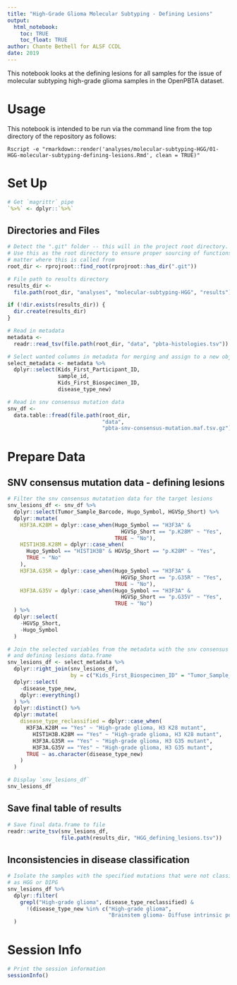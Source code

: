 ```yaml
---
title: "High-Grade Glioma Molecular Subtyping - Defining Lesions"
output: 
  html_notebook:
    toc: TRUE
    toc_float: TRUE
author: Chante Bethell for ALSF CCDL
date: 2019
---
```


This notebook looks at the defining lesions for all samples for the issue of 
molecular subtyping high-grade glioma samples in the OpenPBTA dataset. 

# Usage

This notebook is intended to be run via the command line from the top directory
of the repository as follows:

`Rscript -e "rmarkdown::render('analyses/molecular-subtyping-HGG/01-HGG-molecular-subtyping-defining-lesions.Rmd', clean = TRUE)"`

# Set Up

```r
# Get `magrittr` pipe
`%>%` <- dplyr::`%>%`
```

## Directories and Files

```r
# Detect the ".git" folder -- this will in the project root directory.
# Use this as the root directory to ensure proper sourcing of functions no
# matter where this is called from
root_dir <- rprojroot::find_root(rprojroot::has_dir(".git"))

# File path to results directory
results_dir <-
  file.path(root_dir, "analyses", "molecular-subtyping-HGG", "results")

if (!dir.exists(results_dir)) {
  dir.create(results_dir)
}

# Read in metadata
metadata <-
  readr::read_tsv(file.path(root_dir, "data", "pbta-histologies.tsv"))

# Select wanted columns in metadata for merging and assign to a new object
select_metadata <- metadata %>%
  dplyr::select(Kids_First_Participant_ID,
                sample_id,
                Kids_First_Biospecimen_ID,
                disease_type_new)

# Read in snv consensus mutation data
snv_df <-
  data.table::fread(file.path(root_dir,
                              "data",
                              "pbta-snv-consensus-mutation.maf.tsv.gz"))
```

# Prepare Data 

## SNV consensus mutation data - defining lesions

```r
# Filter the snv consensus mutatation data for the target lesions
snv_lesions_df <- snv_df %>%
  dplyr::select(Tumor_Sample_Barcode, Hugo_Symbol, HGVSp_Short) %>%
  dplyr::mutate(
    H3F3A.K28M = dplyr::case_when(Hugo_Symbol == "H3F3A" &
                                    HGVSp_Short == "p.K28M" ~ "Yes",
                                  TRUE ~ "No"),
    HIST1H3B.K28M = dplyr::case_when(
      Hugo_Symbol == "HIST1H3B" & HGVSp_Short == "p.K28M" ~ "Yes",
      TRUE ~ "No"
    ),
    H3F3A.G35R = dplyr::case_when(Hugo_Symbol == "H3F3A" &
                                    HGVSp_Short == "p.G35R" ~ "Yes",
                                  TRUE ~ "No"),
    H3F3A.G35V = dplyr::case_when(Hugo_Symbol == "H3F3A" &
                                    HGVSp_Short == "p.G35V" ~ "Yes",
                                  TRUE ~ "No")
  ) %>%
  dplyr::select(
    -HGVSp_Short,
    -Hugo_Symbol
  )

# Join the selected variables from the metadata with the snv consensus mutation
# and defining lesions data.frame
snv_lesions_df <- select_metadata %>%
  dplyr::right_join(snv_lesions_df,
                    by = c("Kids_First_Biospecimen_ID" = "Tumor_Sample_Barcode")) %>%
  dplyr::select(
    -disease_type_new,
    dplyr::everything()
  ) %>%
  dplyr::distinct() %>%
  dplyr::mutate(
    disease_type_reclassified = dplyr::case_when(
      H3F3A.K28M == "Yes" ~ "High-grade glioma, H3 K28 mutant",
        HIST1H3B.K28M == "Yes" ~ "High-grade glioma, H3 K28 mutant",
        H3F3A.G35R == "Yes" ~ "High-grade glioma, H3 G35 mutant",
        H3F3A.G35V == "Yes" ~ "High-grade glioma, H3 G35 mutant",
      TRUE ~ as.character(disease_type_new)
    )
  )

# Display `snv_lesions_df`
snv_lesions_df 
```

## Save final table of results

```r
# Save final data.frame to file
readr::write_tsv(snv_lesions_df,
                 file.path(results_dir, "HGG_defining_lesions.tsv"))
```

## Inconsistencies in disease classification

```r
# Isolate the samples with the specified mutations that were not classified
# as HGG or DIPG
snv_lesions_df %>%
  dplyr::filter(
    grepl("High-grade glioma", disease_type_reclassified) &
      !(disease_type_new %in% c("High-grade glioma", 
                                "Brainstem glioma- Diffuse intrinsic pontine glioma"))
  )
```

# Session Info

```r
# Print the session information
sessionInfo()
```

